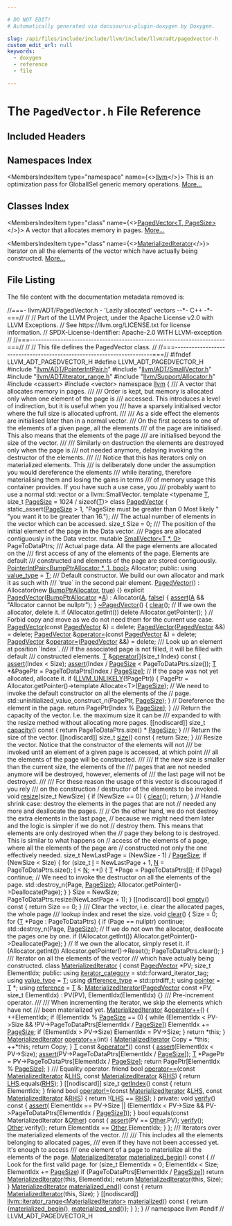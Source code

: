 ```yaml
---

# DO NOT EDIT!
# Automatically generated via docusaurus-plugin-doxygen by Doxygen.

slug: /api/files/include/include/llvm/include/llvm/adt/pagedvector-h
custom_edit_url: null
keywords:
  - doxygen
  - reference
  - file

---
```





# The `PagedVector.h` File Reference

<DoxygenPage pluginConfig={pluginConfig}>



## Included Headers

<IncludesList>
<IncludesListItem
  filePath="llvm/ADT/PointerIntPair.h"
  permalink="/docs/api/files/include/include/llvm/include/llvm/adt/pointerintpair-h"
  isLocal="true" />
<IncludesListItem
  filePath="llvm/ADT/SmallVector.h"
  permalink="/docs/api/files/include/include/llvm/include/llvm/adt/smallvector-h"
  isLocal="true" />
<IncludesListItem
  filePath="llvm/ADT/iterator_range.h"
  permalink="/docs/api/files/include/include/llvm/include/llvm/adt/iterator-range-h"
  isLocal="true" />
<IncludesListItem
  filePath="llvm/Support/Allocator.h"
  permalink="/docs/api/files/include/include/llvm/include/llvm/support/allocator-h"
  isLocal="true" />
<IncludesListItem
  filePath="cassert"
  permalink=""
  isLocal="false" />
<IncludesListItem
  filePath="vector"
  permalink=""
  isLocal="false" />
</IncludesList>

## Namespaces Index

<MembersIndex>

<MembersIndexItem
  type="namespace"
  name={<><a href="/docs/api/namespaces/llvm">llvm</a></>}>
This is an optimization pass for GlobalISel generic memory operations. <a href="/docs/api/namespaces/llvm/#details">More...</a>
</MembersIndexItem>

</MembersIndex>

## Classes Index

<MembersIndex>

<MembersIndexItem
  type="class"
  name={<><a href="/docs/api/classes/llvm/pagedvector">PagedVector&lt;T, PageSize&gt;</a></>}>
A vector that allocates memory in pages. <a href="/docs/api/classes/llvm/pagedvector/#details">More...</a>
</MembersIndexItem>

<MembersIndexItem
  type="class"
  name={<><a href="/docs/api/classes/llvm/pagedvector/materializediterator">MaterializedIterator</a></>}>
Iterator on all the elements of the vector which have actually being constructed. <a href="/docs/api/classes/llvm/pagedvector/materializediterator/#details">More...</a>
</MembersIndexItem>

</MembersIndex>


## File Listing

The file content with the documentation metadata removed is:

<ProgramListing>

<Link id="l00001" /><CodeLine lineNumber="1"><Highlight kind="comment">//===- llvm/ADT/PagedVector.h - &#39;Lazily allocated&#39; vectors --&#42;- C++ -&#42;-===//</Highlight><Highlight kind="normal"></Highlight></CodeLine>
<Link id="l00002" /><CodeLine lineNumber="2"><Highlight kind="normal"></Highlight><Highlight kind="comment">//</Highlight><Highlight kind="normal"></Highlight></CodeLine>
<Link id="l00003" /><CodeLine lineNumber="3"><Highlight kind="normal"></Highlight><Highlight kind="comment">// Part of the LLVM Project, under the Apache License v2.0 with LLVM Exceptions.</Highlight><Highlight kind="normal"></Highlight></CodeLine>
<Link id="l00004" /><CodeLine lineNumber="4"><Highlight kind="normal"></Highlight><Highlight kind="comment">// See https://llvm.org/LICENSE.txt for license information.</Highlight><Highlight kind="normal"></Highlight></CodeLine>
<Link id="l00005" /><CodeLine lineNumber="5"><Highlight kind="normal"></Highlight><Highlight kind="comment">// SPDX-License-Identifier: Apache-2.0 WITH LLVM-exception</Highlight><Highlight kind="normal"></Highlight></CodeLine>
<Link id="l00006" /><CodeLine lineNumber="6"><Highlight kind="normal"></Highlight><Highlight kind="comment">//</Highlight><Highlight kind="normal"></Highlight></CodeLine>
<Link id="l00007" /><CodeLine lineNumber="7"><Highlight kind="normal"></Highlight><Highlight kind="comment">//===----------------------------------------------------------------------===//</Highlight><Highlight kind="normal"></Highlight></CodeLine>
<Link id="l00008" /><CodeLine lineNumber="8"><Highlight kind="normal"></Highlight><Highlight kind="comment">//</Highlight><Highlight kind="normal"></Highlight></CodeLine>
<Link id="l00009" /><CodeLine lineNumber="9"><Highlight kind="normal"></Highlight><Highlight kind="comment">// This file defines the PagedVector class.</Highlight><Highlight kind="normal"></Highlight></CodeLine>
<Link id="l00010" /><CodeLine lineNumber="10"><Highlight kind="normal"></Highlight><Highlight kind="comment">//</Highlight><Highlight kind="normal"></Highlight></CodeLine>
<Link id="l00011" /><CodeLine lineNumber="11"><Highlight kind="normal"></Highlight><Highlight kind="comment">//===----------------------------------------------------------------------===//</Highlight><Highlight kind="normal"></Highlight></CodeLine>
<Link id="l00012" /><CodeLine lineNumber="12"><Highlight kind="normal"></Highlight><Highlight kind="preprocessor">#ifndef LLVM&#95;ADT&#95;PAGEDVECTOR&#95;H</Highlight><Highlight kind="normal"></Highlight></CodeLine>
<Link id="l00013" /><CodeLine lineNumber="13"><Highlight kind="normal"></Highlight><Highlight kind="preprocessor">#define LLVM&#95;ADT&#95;PAGEDVECTOR&#95;H</Highlight><Highlight kind="normal"></Highlight></CodeLine>
<Link id="l00014" /><CodeLine lineNumber="14"><Highlight kind="normal"></Highlight></CodeLine>
<Link id="l00015" /><CodeLine lineNumber="15"><Highlight kind="normal"></Highlight><Highlight kind="preprocessor">#include &quot;<a href="/docs/api/files/include/include/llvm/include/llvm/adt/pointerintpair-h">llvm/ADT/PointerIntPair.h</a>&quot;</Highlight><Highlight kind="normal"></Highlight></CodeLine>
<Link id="l00016" /><CodeLine lineNumber="16"><Highlight kind="normal"></Highlight><Highlight kind="preprocessor">#include &quot;<a href="/docs/api/files/include/include/llvm/include/llvm/adt/smallvector-h">llvm/ADT/SmallVector.h</a>&quot;</Highlight><Highlight kind="normal"></Highlight></CodeLine>
<Link id="l00017" /><CodeLine lineNumber="17"><Highlight kind="normal"></Highlight><Highlight kind="preprocessor">#include &quot;<a href="/docs/api/files/include/include/llvm/include/llvm/adt/iterator-range-h">llvm/ADT/iterator&#95;range.h</a>&quot;</Highlight><Highlight kind="normal"></Highlight></CodeLine>
<Link id="l00018" /><CodeLine lineNumber="18"><Highlight kind="normal"></Highlight><Highlight kind="preprocessor">#include &quot;<a href="/docs/api/files/include/include/llvm/include/llvm/support/allocator-h">llvm/Support/Allocator.h</a>&quot;</Highlight><Highlight kind="normal"></Highlight></CodeLine>
<Link id="l00019" /><CodeLine lineNumber="19"><Highlight kind="normal"></Highlight><Highlight kind="preprocessor">#include &lt;cassert&gt;</Highlight><Highlight kind="normal"></Highlight></CodeLine>
<Link id="l00020" /><CodeLine lineNumber="20"><Highlight kind="normal"></Highlight><Highlight kind="preprocessor">#include &lt;vector&gt;</Highlight><Highlight kind="normal"></Highlight></CodeLine>
<Link id="l00021" /><CodeLine lineNumber="21"><Highlight kind="normal"></Highlight></CodeLine>
<Link id="l00022" /><CodeLine lineNumber="22"><Highlight kind="normal"></Highlight><Highlight kind="keyword">namespace </Highlight><Highlight kind="normal"><a href="/docs/api/namespaces/llvm">llvm</a> &#123;</Highlight><Highlight kind="comment"></Highlight></CodeLine>
<Link id="l00023" /><CodeLine lineNumber="23"><Highlight kind="comment">/// A vector that allocates memory in pages.</Highlight></CodeLine>
<Link id="l00024" /><CodeLine lineNumber="24"><Highlight kind="comment">///</Highlight></CodeLine>
<Link id="l00025" /><CodeLine lineNumber="25"><Highlight kind="comment">/// Order is kept, but memory is allocated only when one element of the page is</Highlight></CodeLine>
<Link id="l00026" /><CodeLine lineNumber="26"><Highlight kind="comment">/// accessed. This introduces a level of indirection, but it is useful when you</Highlight></CodeLine>
<Link id="l00027" /><CodeLine lineNumber="27"><Highlight kind="comment">/// have a sparsely initialised vector where the full size is allocated upfront.</Highlight></CodeLine>
<Link id="l00028" /><CodeLine lineNumber="28"><Highlight kind="comment">///</Highlight></CodeLine>
<Link id="l00029" /><CodeLine lineNumber="29"><Highlight kind="comment">/// As a side effect the elements are initialised later than in a normal vector.</Highlight></CodeLine>
<Link id="l00030" /><CodeLine lineNumber="30"><Highlight kind="comment">/// On the first access to one of the elements of a given page, all the elements</Highlight></CodeLine>
<Link id="l00031" /><CodeLine lineNumber="31"><Highlight kind="comment">/// of the page are initialised. This also means that the elements of the page</Highlight></CodeLine>
<Link id="l00032" /><CodeLine lineNumber="32"><Highlight kind="comment">/// are initialised beyond the size of the vector.</Highlight></CodeLine>
<Link id="l00033" /><CodeLine lineNumber="33"><Highlight kind="comment">///</Highlight></CodeLine>
<Link id="l00034" /><CodeLine lineNumber="34"><Highlight kind="comment">/// Similarly on destruction the elements are destroyed only when the page is</Highlight></CodeLine>
<Link id="l00035" /><CodeLine lineNumber="35"><Highlight kind="comment">/// not needed anymore, delaying invoking the destructor of the elements.</Highlight></CodeLine>
<Link id="l00036" /><CodeLine lineNumber="36"><Highlight kind="comment">///</Highlight></CodeLine>
<Link id="l00037" /><CodeLine lineNumber="37"><Highlight kind="comment">/// Notice that this has iterators only on materialized elements. This</Highlight></CodeLine>
<Link id="l00038" /><CodeLine lineNumber="38"><Highlight kind="comment">/// is deliberately done under the assumption you would dereference the elements</Highlight></CodeLine>
<Link id="l00039" /><CodeLine lineNumber="39"><Highlight kind="comment">/// while iterating, therefore materialising them and losing the gains in terms</Highlight></CodeLine>
<Link id="l00040" /><CodeLine lineNumber="40"><Highlight kind="comment">/// of memory usage this container provides. If you have such a use case, you</Highlight></CodeLine>
<Link id="l00041" /><CodeLine lineNumber="41"><Highlight kind="comment">/// probably want to use a normal std::vector or a llvm::SmallVector.</Highlight><Highlight kind="normal"></Highlight></CodeLine>
<Link id="l00042" /><CodeLine lineNumber="42" lineLink="/docs/api/classes/llvm/pagedvector"><Highlight kind="normal"></Highlight><Highlight kind="keyword">template</Highlight><Highlight kind="normal"> &lt;</Highlight><Highlight kind="keyword">typename</Highlight><Highlight kind="normal"> <a href="/docs/api/files/lib/lib/target/lib/target/mips/mips16isellowering-cpp/#a0acb682b8260ab1c60b918599864e2e5">T</a>, </Highlight><Highlight kind="keywordtype">size&#95;t</Highlight><Highlight kind="normal"> <a href="/docs/api/files/lib/lib/codegen/implicitnullchecks-cpp/#a90146d35673da9e3e4a7f41f3b8c9b7e">PageSize</a> = 1024 / </Highlight><Highlight kind="keyword">sizeof</Highlight><Highlight kind="normal">(<a href="/docs/api/files/lib/lib/target/lib/target/mips/mips16isellowering-cpp/#a0acb682b8260ab1c60b918599864e2e5">T</a>)&gt; </Highlight><Highlight kind="keyword">class</Highlight><Highlight kind="normal"> <a href="/docs/api/classes/llvm/pagedvector/#a8d0d4219201ac3a28aa03fde24f19651">PagedVector</a> &#123;</Highlight></CodeLine>
<Link id="l00043" /><CodeLine lineNumber="43"><Highlight kind="normal">  </Highlight><Highlight kind="keyword">static&#95;assert</Highlight><Highlight kind="normal">(<a href="/docs/api/files/lib/lib/codegen/implicitnullchecks-cpp/#a90146d35673da9e3e4a7f41f3b8c9b7e">PageSize</a> &gt; 1, </Highlight><Highlight kind="stringliteral">&quot;PageSize must be greater than 0 Most likely &quot;</Highlight><Highlight kind="normal"></Highlight></CodeLine>
<Link id="l00044" /><CodeLine lineNumber="44"><Highlight kind="normal">                              </Highlight><Highlight kind="stringliteral">&quot;you want it to be greater than 16.&quot;</Highlight><Highlight kind="normal">);</Highlight><Highlight kind="comment"></Highlight></CodeLine>
<Link id="l00045" /><CodeLine lineNumber="45"><Highlight kind="comment">  /// The actual number of elements in the vector which can be accessed.</Highlight><Highlight kind="normal"></Highlight></CodeLine>
<Link id="l00046" /><CodeLine lineNumber="46"><Highlight kind="normal">  </Highlight><Highlight kind="keywordtype">size&#95;t</Highlight><Highlight kind="normal"> Size = 0;</Highlight></CodeLine>
<Link id="l00047" /><CodeLine lineNumber="47"><Highlight kind="normal"></Highlight><Highlight kind="comment"></Highlight></CodeLine>
<Link id="l00048" /><CodeLine lineNumber="48"><Highlight kind="comment">  /// The position of the initial element of the page in the Data vector.</Highlight></CodeLine>
<Link id="l00049" /><CodeLine lineNumber="49"><Highlight kind="comment">  /// Pages are allocated contiguously in the Data vector.</Highlight><Highlight kind="normal"></Highlight></CodeLine>
<Link id="l00050" /><CodeLine lineNumber="50"><Highlight kind="normal">  </Highlight><Highlight kind="keyword">mutable</Highlight><Highlight kind="normal"> <a href="/docs/api/classes/llvm/smallvector">SmallVector&lt;T &#42;, 0&gt;</a> PageToDataPtrs;</Highlight><Highlight kind="comment"></Highlight></CodeLine>
<Link id="l00051" /><CodeLine lineNumber="51"><Highlight kind="comment">  /// Actual page data. All the page elements are allocated on the</Highlight></CodeLine>
<Link id="l00052" /><CodeLine lineNumber="52"><Highlight kind="comment">  /// first access of any of the elements of the page. Elements are default</Highlight></CodeLine>
<Link id="l00053" /><CodeLine lineNumber="53"><Highlight kind="comment">  /// constructed and elements of the page are stored contiguously.</Highlight><Highlight kind="normal"></Highlight></CodeLine>
<Link id="l00054" /><CodeLine lineNumber="54"><Highlight kind="normal">  <a href="/docs/api/classes/llvm/pointerintpair">PointerIntPair&lt;BumpPtrAllocator &#42;, 1, bool&gt;</a> Allocator;</Highlight></CodeLine>
<Link id="l00055" /><CodeLine lineNumber="55"><Highlight kind="normal"></Highlight></CodeLine>
<Link id="l00056" /><CodeLine lineNumber="56"><Highlight kind="normal"></Highlight><Highlight kind="keyword">public</Highlight><Highlight kind="normal">:</Highlight></CodeLine>
<Link id="l00057" /><CodeLine lineNumber="57" lineLink="/docs/api/classes/llvm/pagedvector/#aaf970444c92dc8b818d421f62a175ce8"><Highlight kind="normal">  </Highlight><Highlight kind="keyword">using </Highlight><Highlight kind="normal"><a href="/docs/api/classes/llvm/pagedvector/#aaf970444c92dc8b818d421f62a175ce8">value&#95;type</a> = <a href="/docs/api/files/lib/lib/target/lib/target/mips/mips16isellowering-cpp/#a0acb682b8260ab1c60b918599864e2e5">T</a>;</Highlight></CodeLine>
<Link id="l00058" /><CodeLine lineNumber="58"><Highlight kind="normal"></Highlight><Highlight kind="comment"></Highlight></CodeLine>
<Link id="l00059" /><CodeLine lineNumber="59"><Highlight kind="comment">  /// Default constructor. We build our own allocator and mark it as such with</Highlight></CodeLine>
<Link id="l00060" /><CodeLine lineNumber="60"><Highlight kind="comment">  /// &#96;true&#96; in the second pair element.</Highlight><Highlight kind="normal"></Highlight></CodeLine>
<Link id="l00061" /><CodeLine lineNumber="61" lineLink="/docs/api/classes/llvm/pagedvector/#a8d0d4219201ac3a28aa03fde24f19651"><Highlight kind="normal">  <a href="/docs/api/classes/llvm/pagedvector/#a8d0d4219201ac3a28aa03fde24f19651">PagedVector</a>() : Allocator(new <a href="/docs/api/namespaces/llvm/#a8e612822d4ba7bb36c9c79582a567108">BumpPtrAllocator</a>, <a href="/docs/api/files/lib/lib/analysis/basicaliasanalysis-cpp/#af6d5cafbdfc5313e65d990120021a3ec">true</a>) &#123;&#125;</Highlight></CodeLine>
<Link id="l00062" /><CodeLine lineNumber="62" lineLink="/docs/api/classes/llvm/pagedvector/#a109b0b303de1667f3caebc8e2452b192"><Highlight kind="normal">  </Highlight><Highlight kind="keyword">explicit</Highlight><Highlight kind="normal"> <a href="/docs/api/classes/llvm/pagedvector/#a109b0b303de1667f3caebc8e2452b192">PagedVector</a>(<a href="/docs/api/namespaces/llvm/#a8e612822d4ba7bb36c9c79582a567108">BumpPtrAllocator</a> &#42;<a href="/docs/api/files/lib/lib/ir/builtingcs-cpp/#a2e38c85003a042421cde1647632d0b72">A</a>) : Allocator(<a href="/docs/api/files/lib/lib/ir/builtingcs-cpp/#a2e38c85003a042421cde1647632d0b72">A</a>, <a href="/docs/api/namespaces/false">false</a>) &#123;</Highlight></CodeLine>
<Link id="l00063" /><CodeLine lineNumber="63"><Highlight kind="normal">    <a href="/docs/api/files/lib/lib/target/lib/target/amdgpu/silowercontrolflow-cpp/#a4868c5d81c5ccc98c47aeab6244346a0">assert</a>(<a href="/docs/api/files/lib/lib/ir/builtingcs-cpp/#a2e38c85003a042421cde1647632d0b72">A</a> &amp;&amp; </Highlight><Highlight kind="stringliteral">&quot;Allocator cannot be nullptr&quot;</Highlight><Highlight kind="normal">);</Highlight></CodeLine>
<Link id="l00064" /><CodeLine lineNumber="64"><Highlight kind="normal">  &#125;</Highlight></CodeLine>
<Link id="l00065" /><CodeLine lineNumber="65"><Highlight kind="normal"></Highlight></CodeLine>
<Link id="l00066" /><CodeLine lineNumber="66" lineLink="/docs/api/classes/llvm/pagedvector/#a5a3013afefe003311f35dc59ba71eef6"><Highlight kind="normal">  <a href="/docs/api/classes/llvm/pagedvector/#a5a3013afefe003311f35dc59ba71eef6">~PagedVector</a>() &#123;</Highlight></CodeLine>
<Link id="l00067" /><CodeLine lineNumber="67"><Highlight kind="normal">    <a href="/docs/api/classes/llvm/pagedvector/#af58646d64130955cca8107daeebdb8d8">clear</a>();</Highlight></CodeLine>
<Link id="l00068" /><CodeLine lineNumber="68"><Highlight kind="normal">    </Highlight><Highlight kind="comment">// If we own the allocator, delete it.</Highlight><Highlight kind="normal"></Highlight></CodeLine>
<Link id="l00069" /><CodeLine lineNumber="69"><Highlight kind="normal">    </Highlight><Highlight kind="keywordflow">if</Highlight><Highlight kind="normal"> (Allocator.getInt())</Highlight></CodeLine>
<Link id="l00070" /><CodeLine lineNumber="70"><Highlight kind="normal">      </Highlight><Highlight kind="keyword">delete</Highlight><Highlight kind="normal"> Allocator.getPointer();</Highlight></CodeLine>
<Link id="l00071" /><CodeLine lineNumber="71"><Highlight kind="normal">  &#125;</Highlight></CodeLine>
<Link id="l00072" /><CodeLine lineNumber="72"><Highlight kind="normal"></Highlight></CodeLine>
<Link id="l00073" /><CodeLine lineNumber="73"><Highlight kind="normal">  </Highlight><Highlight kind="comment">// Forbid copy and move as we do not need them for the current use case.</Highlight><Highlight kind="normal"></Highlight></CodeLine>
<Link id="l00074" /><CodeLine lineNumber="74" lineLink="/docs/api/classes/llvm/pagedvector/#a88305bcd1ac1e94ddc8b9a1378e5296b"><Highlight kind="normal">  <a href="/docs/api/classes/llvm/pagedvector/#a88305bcd1ac1e94ddc8b9a1378e5296b">PagedVector</a>(</Highlight><Highlight kind="keyword">const</Highlight><Highlight kind="normal"> <a href="/docs/api/classes/llvm/pagedvector/#a8d0d4219201ac3a28aa03fde24f19651">PagedVector</a> &amp;) = </Highlight><Highlight kind="keyword">delete</Highlight><Highlight kind="normal">;</Highlight></CodeLine>
<Link id="l00075" /><CodeLine lineNumber="75" lineLink="/docs/api/classes/llvm/pagedvector/#ace137743164c650abe6140575d21f4c0"><Highlight kind="normal">  <a href="/docs/api/classes/llvm/pagedvector/#ace137743164c650abe6140575d21f4c0">PagedVector</a>(<a href="/docs/api/classes/llvm/pagedvector/#a8d0d4219201ac3a28aa03fde24f19651">PagedVector</a> &amp;&amp;) = </Highlight><Highlight kind="keyword">delete</Highlight><Highlight kind="normal">;</Highlight></CodeLine>
<Link id="l00076" /><CodeLine lineNumber="76" lineLink="/docs/api/classes/llvm/pagedvector/#a179fd4f598894d58ef90b5ce535c35d4"><Highlight kind="normal">  <a href="/docs/api/classes/llvm/pagedvector/#a8d0d4219201ac3a28aa03fde24f19651">PagedVector</a> &amp;<a href="/docs/api/classes/llvm/pagedvector/#a179fd4f598894d58ef90b5ce535c35d4">operator=</a>(</Highlight><Highlight kind="keyword">const</Highlight><Highlight kind="normal"> <a href="/docs/api/classes/llvm/pagedvector/#a8d0d4219201ac3a28aa03fde24f19651">PagedVector</a> &amp;) = </Highlight><Highlight kind="keyword">delete</Highlight><Highlight kind="normal">;</Highlight></CodeLine>
<Link id="l00077" /><CodeLine lineNumber="77" lineLink="/docs/api/classes/llvm/pagedvector/#a3f857b4da79647992f8332c17853eb19"><Highlight kind="normal">  <a href="/docs/api/classes/llvm/pagedvector/#a8d0d4219201ac3a28aa03fde24f19651">PagedVector</a> &amp;<a href="/docs/api/classes/llvm/pagedvector/#a3f857b4da79647992f8332c17853eb19">operator=</a>(<a href="/docs/api/classes/llvm/pagedvector/#a8d0d4219201ac3a28aa03fde24f19651">PagedVector</a> &amp;&amp;) = </Highlight><Highlight kind="keyword">delete</Highlight><Highlight kind="normal">;</Highlight></CodeLine>
<Link id="l00078" /><CodeLine lineNumber="78"><Highlight kind="normal"></Highlight><Highlight kind="comment"></Highlight></CodeLine>
<Link id="l00079" /><CodeLine lineNumber="79"><Highlight kind="comment">  /// Look up an element at position &#96;Index&#96;.</Highlight></CodeLine>
<Link id="l00080" /><CodeLine lineNumber="80"><Highlight kind="comment">  /// If the associated page is not filled, it will be filled with default</Highlight></CodeLine>
<Link id="l00081" /><CodeLine lineNumber="81"><Highlight kind="comment">  /// constructed elements.</Highlight><Highlight kind="normal"></Highlight></CodeLine>
<Link id="l00082" /><CodeLine lineNumber="82" lineLink="/docs/api/classes/llvm/pagedvector/#a63e3ad7aaf150227878cef2db7eb45df"><Highlight kind="normal">  <a href="/docs/api/files/lib/lib/target/lib/target/mips/mips16isellowering-cpp/#a0acb682b8260ab1c60b918599864e2e5">T</a> &amp;<a href="/docs/api/classes/llvm/pagedvector/#a63e3ad7aaf150227878cef2db7eb45df">operator&#91;&#93;</a>(</Highlight><Highlight kind="keywordtype">size&#95;t</Highlight><Highlight kind="normal"> Index)</Highlight><Highlight kind="keyword"> const </Highlight><Highlight kind="normal">&#123;</Highlight></CodeLine>
<Link id="l00083" /><CodeLine lineNumber="83"><Highlight kind="normal">    <a href="/docs/api/files/lib/lib/target/lib/target/amdgpu/silowercontrolflow-cpp/#a4868c5d81c5ccc98c47aeab6244346a0">assert</a>(Index &lt; Size);</Highlight></CodeLine>
<Link id="l00084" /><CodeLine lineNumber="84"><Highlight kind="normal">    <a href="/docs/api/files/lib/lib/target/lib/target/amdgpu/silowercontrolflow-cpp/#a4868c5d81c5ccc98c47aeab6244346a0">assert</a>(Index / <a href="/docs/api/files/lib/lib/codegen/implicitnullchecks-cpp/#a90146d35673da9e3e4a7f41f3b8c9b7e">PageSize</a> &lt; PageToDataPtrs.size());</Highlight></CodeLine>
<Link id="l00085" /><CodeLine lineNumber="85"><Highlight kind="normal">    <a href="/docs/api/files/lib/lib/target/lib/target/mips/mips16isellowering-cpp/#a0acb682b8260ab1c60b918599864e2e5">T</a> &#42;&amp;PagePtr = PageToDataPtrs&#91;Index / <a href="/docs/api/files/lib/lib/codegen/implicitnullchecks-cpp/#a90146d35673da9e3e4a7f41f3b8c9b7e">PageSize</a>&#93;;</Highlight></CodeLine>
<Link id="l00086" /><CodeLine lineNumber="86"><Highlight kind="normal">    </Highlight><Highlight kind="comment">// If the page was not yet allocated, allocate it.</Highlight><Highlight kind="normal"></Highlight></CodeLine>
<Link id="l00087" /><CodeLine lineNumber="87"><Highlight kind="normal">    </Highlight><Highlight kind="keywordflow">if</Highlight><Highlight kind="normal"> (<a href="/docs/api/files/include/include/llvm/include/llvm/support/compiler-h/#a104cae72182bec0ab951e3faea6ce509">LLVM&#95;UNLIKELY</a>(!PagePtr)) &#123;</Highlight></CodeLine>
<Link id="l00088" /><CodeLine lineNumber="88"><Highlight kind="normal">      PagePtr = Allocator.getPointer()-&gt;template Allocate&lt;T&gt;(<a href="/docs/api/files/lib/lib/codegen/implicitnullchecks-cpp/#a90146d35673da9e3e4a7f41f3b8c9b7e">PageSize</a>);</Highlight></CodeLine>
<Link id="l00089" /><CodeLine lineNumber="89"><Highlight kind="normal">      </Highlight><Highlight kind="comment">// We need to invoke the default constructor on all the elements of the</Highlight><Highlight kind="normal"></Highlight></CodeLine>
<Link id="l00090" /><CodeLine lineNumber="90"><Highlight kind="normal">      </Highlight><Highlight kind="comment">// page.</Highlight><Highlight kind="normal"></Highlight></CodeLine>
<Link id="l00091" /><CodeLine lineNumber="91"><Highlight kind="normal">      std::uninitialized&#95;value&#95;construct&#95;n(PagePtr, <a href="/docs/api/files/lib/lib/codegen/implicitnullchecks-cpp/#a90146d35673da9e3e4a7f41f3b8c9b7e">PageSize</a>);</Highlight></CodeLine>
<Link id="l00092" /><CodeLine lineNumber="92"><Highlight kind="normal">    &#125;</Highlight></CodeLine>
<Link id="l00093" /><CodeLine lineNumber="93"><Highlight kind="normal">    </Highlight><Highlight kind="comment">// Dereference the element in the page.</Highlight><Highlight kind="normal"></Highlight></CodeLine>
<Link id="l00094" /><CodeLine lineNumber="94"><Highlight kind="normal">    </Highlight><Highlight kind="keywordflow">return</Highlight><Highlight kind="normal"> PagePtr&#91;Index % <a href="/docs/api/files/lib/lib/codegen/implicitnullchecks-cpp/#a90146d35673da9e3e4a7f41f3b8c9b7e">PageSize</a>&#93;;</Highlight></CodeLine>
<Link id="l00095" /><CodeLine lineNumber="95"><Highlight kind="normal">  &#125;</Highlight></CodeLine>
<Link id="l00096" /><CodeLine lineNumber="96"><Highlight kind="normal"></Highlight><Highlight kind="comment"></Highlight></CodeLine>
<Link id="l00097" /><CodeLine lineNumber="97"><Highlight kind="comment">  /// Return the capacity of the vector. I.e. the maximum size it can be</Highlight></CodeLine>
<Link id="l00098" /><CodeLine lineNumber="98"><Highlight kind="comment">  /// expanded to with the resize method without allocating more pages.</Highlight><Highlight kind="normal"></Highlight></CodeLine>
<Link id="l00099" /><CodeLine lineNumber="99" lineLink="/docs/api/classes/llvm/pagedvector/#ae352f14abff61be868ca4a4f2246dcd4"><Highlight kind="normal">  &#91;&#91;nodiscard&#93;&#93; </Highlight><Highlight kind="keywordtype">size&#95;t</Highlight><Highlight kind="normal"> <a href="/docs/api/classes/llvm/pagedvector/#ae352f14abff61be868ca4a4f2246dcd4">capacity</a>()</Highlight><Highlight kind="keyword"> const </Highlight><Highlight kind="normal">&#123;</Highlight></CodeLine>
<Link id="l00100" /><CodeLine lineNumber="100"><Highlight kind="normal">    </Highlight><Highlight kind="keywordflow">return</Highlight><Highlight kind="normal"> PageToDataPtrs.size() &#42; <a href="/docs/api/files/lib/lib/codegen/implicitnullchecks-cpp/#a90146d35673da9e3e4a7f41f3b8c9b7e">PageSize</a>;</Highlight></CodeLine>
<Link id="l00101" /><CodeLine lineNumber="101"><Highlight kind="normal">  &#125;</Highlight></CodeLine>
<Link id="l00102" /><CodeLine lineNumber="102"><Highlight kind="normal"></Highlight><Highlight kind="comment"></Highlight></CodeLine>
<Link id="l00103" /><CodeLine lineNumber="103"><Highlight kind="comment">  /// Return the size of the vector.</Highlight><Highlight kind="normal"></Highlight></CodeLine>
<Link id="l00104" /><CodeLine lineNumber="104" lineLink="/docs/api/classes/llvm/pagedvector/#a2184ad1cb218226d0837ffa1c1abf4a3"><Highlight kind="normal">  &#91;&#91;nodiscard&#93;&#93; </Highlight><Highlight kind="keywordtype">size&#95;t</Highlight><Highlight kind="normal"> <a href="/docs/api/classes/llvm/pagedvector/#a2184ad1cb218226d0837ffa1c1abf4a3">size</a>()</Highlight><Highlight kind="keyword"> const </Highlight><Highlight kind="normal">&#123; </Highlight><Highlight kind="keywordflow">return</Highlight><Highlight kind="normal"> Size; &#125;</Highlight></CodeLine>
<Link id="l00105" /><CodeLine lineNumber="105"><Highlight kind="normal"></Highlight><Highlight kind="comment"></Highlight></CodeLine>
<Link id="l00106" /><CodeLine lineNumber="106"><Highlight kind="comment">  /// Resize the vector. Notice that the constructor of the elements will not</Highlight></CodeLine>
<Link id="l00107" /><CodeLine lineNumber="107"><Highlight kind="comment">  /// be invoked until an element of a given page is accessed, at which point</Highlight></CodeLine>
<Link id="l00108" /><CodeLine lineNumber="108"><Highlight kind="comment">  /// all the elements of the page will be constructed.</Highlight></CodeLine>
<Link id="l00109" /><CodeLine lineNumber="109"><Highlight kind="comment">  ///</Highlight></CodeLine>
<Link id="l00110" /><CodeLine lineNumber="110"><Highlight kind="comment">  /// If the new size is smaller than the current size, the elements of the</Highlight></CodeLine>
<Link id="l00111" /><CodeLine lineNumber="111"><Highlight kind="comment">  /// pages that are not needed anymore will be destroyed, however, elements of</Highlight></CodeLine>
<Link id="l00112" /><CodeLine lineNumber="112"><Highlight kind="comment">  /// the last page will not be destroyed.</Highlight></CodeLine>
<Link id="l00113" /><CodeLine lineNumber="113"><Highlight kind="comment">  ///</Highlight></CodeLine>
<Link id="l00114" /><CodeLine lineNumber="114"><Highlight kind="comment">  /// For these reason the usage of this vector is discouraged if you rely</Highlight></CodeLine>
<Link id="l00115" /><CodeLine lineNumber="115"><Highlight kind="comment">  /// on the construction / destructor of the elements to be invoked.</Highlight><Highlight kind="normal"></Highlight></CodeLine>
<Link id="l00116" /><CodeLine lineNumber="116" lineLink="/docs/api/classes/llvm/pagedvector/#a84c9c19fca5d62dc0c891cdc7153ae15"><Highlight kind="normal">  </Highlight><Highlight kind="keywordtype">void</Highlight><Highlight kind="normal"> <a href="/docs/api/classes/llvm/pagedvector/#a84c9c19fca5d62dc0c891cdc7153ae15">resize</a>(</Highlight><Highlight kind="keywordtype">size&#95;t</Highlight><Highlight kind="normal"> NewSize) &#123;</Highlight></CodeLine>
<Link id="l00117" /><CodeLine lineNumber="117"><Highlight kind="normal">    </Highlight><Highlight kind="keywordflow">if</Highlight><Highlight kind="normal"> (NewSize == 0) &#123;</Highlight></CodeLine>
<Link id="l00118" /><CodeLine lineNumber="118"><Highlight kind="normal">      <a href="/docs/api/classes/llvm/pagedvector/#af58646d64130955cca8107daeebdb8d8">clear</a>();</Highlight></CodeLine>
<Link id="l00119" /><CodeLine lineNumber="119"><Highlight kind="normal">      </Highlight><Highlight kind="keywordflow">return</Highlight><Highlight kind="normal">;</Highlight></CodeLine>
<Link id="l00120" /><CodeLine lineNumber="120"><Highlight kind="normal">    &#125;</Highlight></CodeLine>
<Link id="l00121" /><CodeLine lineNumber="121"><Highlight kind="normal">    </Highlight><Highlight kind="comment">// Handle shrink case: destroy the elements in the pages that are not</Highlight><Highlight kind="normal"></Highlight></CodeLine>
<Link id="l00122" /><CodeLine lineNumber="122"><Highlight kind="normal">    </Highlight><Highlight kind="comment">// needed any more and deallocate the pages.</Highlight><Highlight kind="normal"></Highlight></CodeLine>
<Link id="l00123" /><CodeLine lineNumber="123"><Highlight kind="normal">    </Highlight><Highlight kind="comment">//</Highlight><Highlight kind="normal"></Highlight></CodeLine>
<Link id="l00124" /><CodeLine lineNumber="124"><Highlight kind="normal">    </Highlight><Highlight kind="comment">// On the other hand, we do not destroy the extra elements in the last page,</Highlight><Highlight kind="normal"></Highlight></CodeLine>
<Link id="l00125" /><CodeLine lineNumber="125"><Highlight kind="normal">    </Highlight><Highlight kind="comment">// because we might need them later and the logic is simpler if we do not</Highlight><Highlight kind="normal"></Highlight></CodeLine>
<Link id="l00126" /><CodeLine lineNumber="126"><Highlight kind="normal">    </Highlight><Highlight kind="comment">// destroy them. This means that elements are only destroyed when the</Highlight><Highlight kind="normal"></Highlight></CodeLine>
<Link id="l00127" /><CodeLine lineNumber="127"><Highlight kind="normal">    </Highlight><Highlight kind="comment">// page they belong to is destroyed. This is similar to what happens on</Highlight><Highlight kind="normal"></Highlight></CodeLine>
<Link id="l00128" /><CodeLine lineNumber="128"><Highlight kind="normal">    </Highlight><Highlight kind="comment">// access of the elements of a page, where all the elements of the page are</Highlight><Highlight kind="normal"></Highlight></CodeLine>
<Link id="l00129" /><CodeLine lineNumber="129"><Highlight kind="normal">    </Highlight><Highlight kind="comment">// constructed not only the one effectively needed.</Highlight><Highlight kind="normal"></Highlight></CodeLine>
<Link id="l00130" /><CodeLine lineNumber="130"><Highlight kind="normal">    </Highlight><Highlight kind="keywordtype">size&#95;t</Highlight><Highlight kind="normal"> NewLastPage = (NewSize - 1) / <a href="/docs/api/files/lib/lib/codegen/implicitnullchecks-cpp/#a90146d35673da9e3e4a7f41f3b8c9b7e">PageSize</a>;</Highlight></CodeLine>
<Link id="l00131" /><CodeLine lineNumber="131"><Highlight kind="normal">    </Highlight><Highlight kind="keywordflow">if</Highlight><Highlight kind="normal"> (NewSize &lt; Size) &#123;</Highlight></CodeLine>
<Link id="l00132" /><CodeLine lineNumber="132"><Highlight kind="normal">      </Highlight><Highlight kind="keywordflow">for</Highlight><Highlight kind="normal"> (</Highlight><Highlight kind="keywordtype">size&#95;t</Highlight><Highlight kind="normal"> <a href="/docs/api/files/lib/lib/support/md5-cpp/#ac0eafdc9ee161b71e7af98af736952fd">I</a> = NewLastPage + 1, <a href="/docs/api/files/lib/lib/support/regcomp-c/#a0240ac851181b84ac374872dc5434ee4">N</a> = PageToDataPtrs.size(); <a href="/docs/api/files/lib/lib/support/md5-cpp/#ac0eafdc9ee161b71e7af98af736952fd">I</a> &lt; <a href="/docs/api/files/lib/lib/support/regcomp-c/#a0240ac851181b84ac374872dc5434ee4">N</a>; ++<a href="/docs/api/files/lib/lib/support/md5-cpp/#ac0eafdc9ee161b71e7af98af736952fd">I</a>) &#123;</Highlight></CodeLine>
<Link id="l00133" /><CodeLine lineNumber="133"><Highlight kind="normal">        <a href="/docs/api/files/lib/lib/target/lib/target/mips/mips16isellowering-cpp/#a0acb682b8260ab1c60b918599864e2e5">T</a> &#42;Page = PageToDataPtrs&#91;<a href="/docs/api/files/lib/lib/support/md5-cpp/#ac0eafdc9ee161b71e7af98af736952fd">I</a>&#93;;</Highlight></CodeLine>
<Link id="l00134" /><CodeLine lineNumber="134"><Highlight kind="normal">        </Highlight><Highlight kind="keywordflow">if</Highlight><Highlight kind="normal"> (!Page)</Highlight></CodeLine>
<Link id="l00135" /><CodeLine lineNumber="135"><Highlight kind="normal">          </Highlight><Highlight kind="keywordflow">continue</Highlight><Highlight kind="normal">;</Highlight></CodeLine>
<Link id="l00136" /><CodeLine lineNumber="136"><Highlight kind="normal">        </Highlight><Highlight kind="comment">// We need to invoke the destructor on all the elements of the page.</Highlight><Highlight kind="normal"></Highlight></CodeLine>
<Link id="l00137" /><CodeLine lineNumber="137"><Highlight kind="normal">        std::destroy&#95;n(Page, <a href="/docs/api/files/lib/lib/codegen/implicitnullchecks-cpp/#a90146d35673da9e3e4a7f41f3b8c9b7e">PageSize</a>);</Highlight></CodeLine>
<Link id="l00138" /><CodeLine lineNumber="138"><Highlight kind="normal">        Allocator.getPointer()-&gt;Deallocate(Page);</Highlight></CodeLine>
<Link id="l00139" /><CodeLine lineNumber="139"><Highlight kind="normal">      &#125;</Highlight></CodeLine>
<Link id="l00140" /><CodeLine lineNumber="140"><Highlight kind="normal">    &#125;</Highlight></CodeLine>
<Link id="l00141" /><CodeLine lineNumber="141"><Highlight kind="normal"></Highlight></CodeLine>
<Link id="l00142" /><CodeLine lineNumber="142"><Highlight kind="normal">    Size = NewSize;</Highlight></CodeLine>
<Link id="l00143" /><CodeLine lineNumber="143"><Highlight kind="normal">    PageToDataPtrs.resize(NewLastPage + 1);</Highlight></CodeLine>
<Link id="l00144" /><CodeLine lineNumber="144"><Highlight kind="normal">  &#125;</Highlight></CodeLine>
<Link id="l00145" /><CodeLine lineNumber="145"><Highlight kind="normal"></Highlight></CodeLine>
<Link id="l00146" /><CodeLine lineNumber="146" lineLink="/docs/api/classes/llvm/pagedvector/#a15e89fa9933cfb26cb2644112b0f6d7d"><Highlight kind="normal">  &#91;&#91;nodiscard&#93;&#93; </Highlight><Highlight kind="keywordtype">bool</Highlight><Highlight kind="normal"> <a href="/docs/api/classes/llvm/pagedvector/#a15e89fa9933cfb26cb2644112b0f6d7d">empty</a>()</Highlight><Highlight kind="keyword"> const </Highlight><Highlight kind="normal">&#123; </Highlight><Highlight kind="keywordflow">return</Highlight><Highlight kind="normal"> Size == 0; &#125;</Highlight></CodeLine>
<Link id="l00147" /><CodeLine lineNumber="147"><Highlight kind="normal"></Highlight><Highlight kind="comment"></Highlight></CodeLine>
<Link id="l00148" /><CodeLine lineNumber="148"><Highlight kind="comment">  /// Clear the vector, i.e. clear the allocated pages, the whole page</Highlight></CodeLine>
<Link id="l00149" /><CodeLine lineNumber="149"><Highlight kind="comment">  /// lookup index and reset the size.</Highlight><Highlight kind="normal"></Highlight></CodeLine>
<Link id="l00150" /><CodeLine lineNumber="150" lineLink="/docs/api/classes/llvm/pagedvector/#af58646d64130955cca8107daeebdb8d8"><Highlight kind="normal">  </Highlight><Highlight kind="keywordtype">void</Highlight><Highlight kind="normal"> <a href="/docs/api/classes/llvm/pagedvector/#af58646d64130955cca8107daeebdb8d8">clear</a>() &#123;</Highlight></CodeLine>
<Link id="l00151" /><CodeLine lineNumber="151"><Highlight kind="normal">    Size = 0;</Highlight></CodeLine>
<Link id="l00152" /><CodeLine lineNumber="152"><Highlight kind="normal">    </Highlight><Highlight kind="keywordflow">for</Highlight><Highlight kind="normal"> (<a href="/docs/api/files/lib/lib/target/lib/target/mips/mips16isellowering-cpp/#a0acb682b8260ab1c60b918599864e2e5">T</a> &#42;Page : PageToDataPtrs) &#123;</Highlight></CodeLine>
<Link id="l00153" /><CodeLine lineNumber="153"><Highlight kind="normal">      </Highlight><Highlight kind="keywordflow">if</Highlight><Highlight kind="normal"> (Page == </Highlight><Highlight kind="keyword">nullptr</Highlight><Highlight kind="normal">)</Highlight></CodeLine>
<Link id="l00154" /><CodeLine lineNumber="154"><Highlight kind="normal">        </Highlight><Highlight kind="keywordflow">continue</Highlight><Highlight kind="normal">;</Highlight></CodeLine>
<Link id="l00155" /><CodeLine lineNumber="155"><Highlight kind="normal">      std::destroy&#95;n(Page, <a href="/docs/api/files/lib/lib/codegen/implicitnullchecks-cpp/#a90146d35673da9e3e4a7f41f3b8c9b7e">PageSize</a>);</Highlight></CodeLine>
<Link id="l00156" /><CodeLine lineNumber="156"><Highlight kind="normal">      </Highlight><Highlight kind="comment">// If we do not own the allocator, deallocate the pages one by one.</Highlight><Highlight kind="normal"></Highlight></CodeLine>
<Link id="l00157" /><CodeLine lineNumber="157"><Highlight kind="normal">      </Highlight><Highlight kind="keywordflow">if</Highlight><Highlight kind="normal"> (!Allocator.getInt())</Highlight></CodeLine>
<Link id="l00158" /><CodeLine lineNumber="158"><Highlight kind="normal">        Allocator.getPointer()-&gt;Deallocate(Page);</Highlight></CodeLine>
<Link id="l00159" /><CodeLine lineNumber="159"><Highlight kind="normal">    &#125;</Highlight></CodeLine>
<Link id="l00160" /><CodeLine lineNumber="160"><Highlight kind="normal">    </Highlight><Highlight kind="comment">// If we own the allocator, simply reset it.</Highlight><Highlight kind="normal"></Highlight></CodeLine>
<Link id="l00161" /><CodeLine lineNumber="161"><Highlight kind="normal">    </Highlight><Highlight kind="keywordflow">if</Highlight><Highlight kind="normal"> (Allocator.getInt())</Highlight></CodeLine>
<Link id="l00162" /><CodeLine lineNumber="162"><Highlight kind="normal">      Allocator.getPointer()-&gt;Reset();</Highlight></CodeLine>
<Link id="l00163" /><CodeLine lineNumber="163"><Highlight kind="normal">    PageToDataPtrs.clear();</Highlight></CodeLine>
<Link id="l00164" /><CodeLine lineNumber="164"><Highlight kind="normal">  &#125;</Highlight></CodeLine>
<Link id="l00165" /><CodeLine lineNumber="165"><Highlight kind="normal"></Highlight><Highlight kind="comment"></Highlight></CodeLine>
<Link id="l00166" /><CodeLine lineNumber="166"><Highlight kind="comment">  /// Iterator on all the elements of the vector</Highlight></CodeLine>
<Link id="l00167" /><CodeLine lineNumber="167"><Highlight kind="comment">  /// which have actually being constructed.</Highlight><Highlight kind="normal"></Highlight></CodeLine>
<Link id="l00168" /><CodeLine lineNumber="168" lineLink="/docs/api/classes/llvm/pagedvector/materializediterator"><Highlight kind="normal">  </Highlight><Highlight kind="keyword">class </Highlight><Highlight kind="normal"><a href="/docs/api/classes/llvm/pagedvector/materializediterator/#ad4775618f78009529c1512a353a8e156">MaterializedIterator</a> &#123;</Highlight></CodeLine>
<Link id="l00169" /><CodeLine lineNumber="169"><Highlight kind="normal">    </Highlight><Highlight kind="keyword">const</Highlight><Highlight kind="normal"> <a href="/docs/api/classes/llvm/pagedvector/#a8d0d4219201ac3a28aa03fde24f19651">PagedVector</a> &#42;PV;</Highlight></CodeLine>
<Link id="l00170" /><CodeLine lineNumber="170"><Highlight kind="normal">    </Highlight><Highlight kind="keywordtype">size&#95;t</Highlight><Highlight kind="normal"> ElementIdx;</Highlight></CodeLine>
<Link id="l00171" /><CodeLine lineNumber="171"><Highlight kind="normal"></Highlight></CodeLine>
<Link id="l00172" /><CodeLine lineNumber="172"><Highlight kind="normal">  </Highlight><Highlight kind="keyword">public</Highlight><Highlight kind="normal">:</Highlight></CodeLine>
<Link id="l00173" /><CodeLine lineNumber="173" lineLink="/docs/api/classes/llvm/pagedvector/materializediterator/#aa644ff29fae641624d3b2b78a8073ecb"><Highlight kind="normal">    </Highlight><Highlight kind="keyword">using </Highlight><Highlight kind="normal"><a href="/docs/api/classes/llvm/pagedvector/materializediterator/#aa644ff29fae641624d3b2b78a8073ecb">iterator&#95;category</a> = std::forward&#95;iterator&#95;tag;</Highlight></CodeLine>
<Link id="l00174" /><CodeLine lineNumber="174" lineLink="/docs/api/classes/llvm/pagedvector/materializediterator/#ad1a01e29b82ed8f661f6c094bdfdb2ca"><Highlight kind="normal">    </Highlight><Highlight kind="keyword">using </Highlight><Highlight kind="normal"><a href="/docs/api/classes/llvm/pagedvector/materializediterator/#ad1a01e29b82ed8f661f6c094bdfdb2ca">value&#95;type</a> = <a href="/docs/api/files/lib/lib/target/lib/target/mips/mips16isellowering-cpp/#a0acb682b8260ab1c60b918599864e2e5">T</a>;</Highlight></CodeLine>
<Link id="l00175" /><CodeLine lineNumber="175" lineLink="/docs/api/classes/llvm/pagedvector/materializediterator/#a4ee0c27f87ae8f12572ea4541f3f8381"><Highlight kind="normal">    </Highlight><Highlight kind="keyword">using </Highlight><Highlight kind="normal"><a href="/docs/api/classes/llvm/pagedvector/materializediterator/#a4ee0c27f87ae8f12572ea4541f3f8381">difference&#95;type</a> = std::ptrdiff&#95;t;</Highlight></CodeLine>
<Link id="l00176" /><CodeLine lineNumber="176" lineLink="/docs/api/classes/llvm/pagedvector/materializediterator/#ac80eeefef6aa22761c4672008209c5aa"><Highlight kind="normal">    </Highlight><Highlight kind="keyword">using </Highlight><Highlight kind="normal"><a href="/docs/api/classes/llvm/pagedvector/materializediterator/#ac80eeefef6aa22761c4672008209c5aa">pointer</a> = <a href="/docs/api/files/lib/lib/target/lib/target/mips/mips16isellowering-cpp/#a0acb682b8260ab1c60b918599864e2e5">T</a> &#42;;</Highlight></CodeLine>
<Link id="l00177" /><CodeLine lineNumber="177" lineLink="/docs/api/classes/llvm/pagedvector/materializediterator/#a4f8fde40d02e52860a97c45047ec674c"><Highlight kind="normal">    </Highlight><Highlight kind="keyword">using </Highlight><Highlight kind="normal"><a href="/docs/api/classes/llvm/pagedvector/materializediterator/#a4f8fde40d02e52860a97c45047ec674c">reference</a> = <a href="/docs/api/files/lib/lib/target/lib/target/mips/mips16isellowering-cpp/#a0acb682b8260ab1c60b918599864e2e5">T</a> &amp;;</Highlight></CodeLine>
<Link id="l00178" /><CodeLine lineNumber="178"><Highlight kind="normal"></Highlight></CodeLine>
<Link id="l00179" /><CodeLine lineNumber="179" lineLink="/docs/api/classes/llvm/pagedvector/materializediterator/#ad4775618f78009529c1512a353a8e156"><Highlight kind="normal">    <a href="/docs/api/classes/llvm/pagedvector/materializediterator/#ad4775618f78009529c1512a353a8e156">MaterializedIterator</a>(<a href="/docs/api/classes/llvm/pagedvector/#a8d0d4219201ac3a28aa03fde24f19651">PagedVector</a> </Highlight><Highlight kind="keyword">const</Highlight><Highlight kind="normal"> &#42;PV, </Highlight><Highlight kind="keywordtype">size&#95;t</Highlight><Highlight kind="normal"> ElementIdx)</Highlight></CodeLine>
<Link id="l00180" /><CodeLine lineNumber="180"><Highlight kind="normal">        : PV(PV), ElementIdx(ElementIdx) &#123;&#125;</Highlight></CodeLine>
<Link id="l00181" /><CodeLine lineNumber="181"><Highlight kind="normal"></Highlight><Highlight kind="comment"></Highlight></CodeLine>
<Link id="l00182" /><CodeLine lineNumber="182"><Highlight kind="comment">    /// Pre-increment operator.</Highlight></CodeLine>
<Link id="l00183" /><CodeLine lineNumber="183"><Highlight kind="comment">    ///</Highlight></CodeLine>
<Link id="l00184" /><CodeLine lineNumber="184"><Highlight kind="comment">    /// When incrementing the iterator, we skip the elements which have not</Highlight></CodeLine>
<Link id="l00185" /><CodeLine lineNumber="185"><Highlight kind="comment">    /// been materialized yet.</Highlight><Highlight kind="normal"></Highlight></CodeLine>
<Link id="l00186" /><CodeLine lineNumber="186" lineLink="/docs/api/classes/llvm/pagedvector/materializediterator/#a4482dc847b23af372d9c0f2a9a958a9a"><Highlight kind="normal">    <a href="/docs/api/classes/llvm/pagedvector/materializediterator/#ad4775618f78009529c1512a353a8e156">MaterializedIterator</a> &amp;<a href="/docs/api/classes/llvm/pagedvector/materializediterator/#a4482dc847b23af372d9c0f2a9a958a9a">operator++</a>() &#123;</Highlight></CodeLine>
<Link id="l00187" /><CodeLine lineNumber="187"><Highlight kind="normal">      ++ElementIdx;</Highlight></CodeLine>
<Link id="l00188" /><CodeLine lineNumber="188"><Highlight kind="normal">      </Highlight><Highlight kind="keywordflow">if</Highlight><Highlight kind="normal"> (ElementIdx % <a href="/docs/api/files/lib/lib/codegen/implicitnullchecks-cpp/#a90146d35673da9e3e4a7f41f3b8c9b7e">PageSize</a> == 0) &#123;</Highlight></CodeLine>
<Link id="l00189" /><CodeLine lineNumber="189"><Highlight kind="normal">        </Highlight><Highlight kind="keywordflow">while</Highlight><Highlight kind="normal"> (ElementIdx &lt; PV-&gt;Size &amp;&amp;</Highlight></CodeLine>
<Link id="l00190" /><CodeLine lineNumber="190"><Highlight kind="normal">               !PV-&gt;PageToDataPtrs&#91;ElementIdx / <a href="/docs/api/files/lib/lib/codegen/implicitnullchecks-cpp/#a90146d35673da9e3e4a7f41f3b8c9b7e">PageSize</a>&#93;)</Highlight></CodeLine>
<Link id="l00191" /><CodeLine lineNumber="191"><Highlight kind="normal">          ElementIdx += <a href="/docs/api/files/lib/lib/codegen/implicitnullchecks-cpp/#a90146d35673da9e3e4a7f41f3b8c9b7e">PageSize</a>;</Highlight></CodeLine>
<Link id="l00192" /><CodeLine lineNumber="192"><Highlight kind="normal">        </Highlight><Highlight kind="keywordflow">if</Highlight><Highlight kind="normal"> (ElementIdx &gt; PV-&gt;Size)</Highlight></CodeLine>
<Link id="l00193" /><CodeLine lineNumber="193"><Highlight kind="normal">          ElementIdx = PV-&gt;Size;</Highlight></CodeLine>
<Link id="l00194" /><CodeLine lineNumber="194"><Highlight kind="normal">      &#125;</Highlight></CodeLine>
<Link id="l00195" /><CodeLine lineNumber="195"><Highlight kind="normal"></Highlight></CodeLine>
<Link id="l00196" /><CodeLine lineNumber="196"><Highlight kind="normal">      </Highlight><Highlight kind="keywordflow">return</Highlight><Highlight kind="normal"> &#42;</Highlight><Highlight kind="keyword">this</Highlight><Highlight kind="normal">;</Highlight></CodeLine>
<Link id="l00197" /><CodeLine lineNumber="197"><Highlight kind="normal">    &#125;</Highlight></CodeLine>
<Link id="l00198" /><CodeLine lineNumber="198"><Highlight kind="normal"></Highlight></CodeLine>
<Link id="l00199" /><CodeLine lineNumber="199" lineLink="/docs/api/classes/llvm/pagedvector/materializediterator/#af5d9775d1e2e5f0a35bc7e1369993038"><Highlight kind="normal">    <a href="/docs/api/classes/llvm/pagedvector/materializediterator/#ad4775618f78009529c1512a353a8e156">MaterializedIterator</a> <a href="/docs/api/classes/llvm/pagedvector/materializediterator/#af5d9775d1e2e5f0a35bc7e1369993038">operator++</a>(</Highlight><Highlight kind="keywordtype">int</Highlight><Highlight kind="normal">) &#123;</Highlight></CodeLine>
<Link id="l00200" /><CodeLine lineNumber="200"><Highlight kind="normal">      <a href="/docs/api/classes/llvm/pagedvector/materializediterator/#ad4775618f78009529c1512a353a8e156">MaterializedIterator</a> Copy = &#42;</Highlight><Highlight kind="keyword">this</Highlight><Highlight kind="normal">;</Highlight></CodeLine>
<Link id="l00201" /><CodeLine lineNumber="201"><Highlight kind="normal">      ++&#42;</Highlight><Highlight kind="keyword">this</Highlight><Highlight kind="normal">;</Highlight></CodeLine>
<Link id="l00202" /><CodeLine lineNumber="202"><Highlight kind="normal">      </Highlight><Highlight kind="keywordflow">return</Highlight><Highlight kind="normal"> Copy;</Highlight></CodeLine>
<Link id="l00203" /><CodeLine lineNumber="203"><Highlight kind="normal">    &#125;</Highlight></CodeLine>
<Link id="l00204" /><CodeLine lineNumber="204"><Highlight kind="normal"></Highlight></CodeLine>
<Link id="l00205" /><CodeLine lineNumber="205" lineLink="/docs/api/classes/llvm/pagedvector/materializediterator/#a83cd8a35a0db6397a73bdbaa518a3a48"><Highlight kind="normal">    <a href="/docs/api/files/lib/lib/target/lib/target/mips/mips16isellowering-cpp/#a0acb682b8260ab1c60b918599864e2e5">T</a> </Highlight><Highlight kind="keyword">const</Highlight><Highlight kind="normal"> &amp;<a href="/docs/api/classes/llvm/pagedvector/materializediterator/#a83cd8a35a0db6397a73bdbaa518a3a48">operator&#42;</a>()</Highlight><Highlight kind="keyword"> const </Highlight><Highlight kind="normal">&#123;</Highlight></CodeLine>
<Link id="l00206" /><CodeLine lineNumber="206"><Highlight kind="normal">      <a href="/docs/api/files/lib/lib/target/lib/target/amdgpu/silowercontrolflow-cpp/#a4868c5d81c5ccc98c47aeab6244346a0">assert</a>(ElementIdx &lt; PV-&gt;Size);</Highlight></CodeLine>
<Link id="l00207" /><CodeLine lineNumber="207"><Highlight kind="normal">      <a href="/docs/api/files/lib/lib/target/lib/target/amdgpu/silowercontrolflow-cpp/#a4868c5d81c5ccc98c47aeab6244346a0">assert</a>(PV-&gt;PageToDataPtrs&#91;ElementIdx / <a href="/docs/api/files/lib/lib/codegen/implicitnullchecks-cpp/#a90146d35673da9e3e4a7f41f3b8c9b7e">PageSize</a>&#93;);</Highlight></CodeLine>
<Link id="l00208" /><CodeLine lineNumber="208"><Highlight kind="normal">      <a href="/docs/api/files/lib/lib/target/lib/target/mips/mips16isellowering-cpp/#a0acb682b8260ab1c60b918599864e2e5">T</a> &#42;PagePtr = PV-&gt;PageToDataPtrs&#91;ElementIdx / <a href="/docs/api/files/lib/lib/codegen/implicitnullchecks-cpp/#a90146d35673da9e3e4a7f41f3b8c9b7e">PageSize</a>&#93;;</Highlight></CodeLine>
<Link id="l00209" /><CodeLine lineNumber="209"><Highlight kind="normal">      </Highlight><Highlight kind="keywordflow">return</Highlight><Highlight kind="normal"> PagePtr&#91;ElementIdx % <a href="/docs/api/files/lib/lib/codegen/implicitnullchecks-cpp/#a90146d35673da9e3e4a7f41f3b8c9b7e">PageSize</a>&#93;;</Highlight></CodeLine>
<Link id="l00210" /><CodeLine lineNumber="210"><Highlight kind="normal">    &#125;</Highlight></CodeLine>
<Link id="l00211" /><CodeLine lineNumber="211"><Highlight kind="normal"></Highlight><Highlight kind="comment"></Highlight></CodeLine>
<Link id="l00212" /><CodeLine lineNumber="212"><Highlight kind="comment">    /// Equality operator.</Highlight><Highlight kind="normal"></Highlight></CodeLine>
<Link id="l00213" /><CodeLine lineNumber="213" lineLink="/docs/api/classes/llvm/pagedvector/materializediterator/#af65c3fa9daf06fed20495ba7f4a2ff23"><Highlight kind="normal">    </Highlight><Highlight kind="keyword">friend</Highlight><Highlight kind="normal"> </Highlight><Highlight kind="keywordtype">bool</Highlight><Highlight kind="normal"> <a href="/docs/api/classes/llvm/pagedvector/materializediterator/#af65c3fa9daf06fed20495ba7f4a2ff23">operator==</a>(</Highlight><Highlight kind="keyword">const</Highlight><Highlight kind="normal"> <a href="/docs/api/classes/llvm/pagedvector/materializediterator/#ad4775618f78009529c1512a353a8e156">MaterializedIterator</a> &amp;<a href="/docs/api/files/lib/lib/target/lib/target/x86/x86partialreduction-cpp/#a9e1483f7215664a2315c53c3558d9a8d">LHS</a>,</Highlight></CodeLine>
<Link id="l00214" /><CodeLine lineNumber="214"><Highlight kind="normal">                           </Highlight><Highlight kind="keyword">const</Highlight><Highlight kind="normal"> <a href="/docs/api/classes/llvm/pagedvector/materializediterator/#ad4775618f78009529c1512a353a8e156">MaterializedIterator</a> &amp;<a href="/docs/api/files/lib/lib/target/lib/target/x86/x86partialreduction-cpp/#a87b8bfbbe9d8f7146d7f20a5fb42efd0">RHS</a>) &#123;</Highlight></CodeLine>
<Link id="l00215" /><CodeLine lineNumber="215"><Highlight kind="normal">      </Highlight><Highlight kind="keywordflow">return</Highlight><Highlight kind="normal"> <a href="/docs/api/files/lib/lib/target/lib/target/x86/x86partialreduction-cpp/#a9e1483f7215664a2315c53c3558d9a8d">LHS</a>.equals(<a href="/docs/api/files/lib/lib/target/lib/target/x86/x86partialreduction-cpp/#a87b8bfbbe9d8f7146d7f20a5fb42efd0">RHS</a>);</Highlight></CodeLine>
<Link id="l00216" /><CodeLine lineNumber="216"><Highlight kind="normal">    &#125;</Highlight></CodeLine>
<Link id="l00217" /><CodeLine lineNumber="217"><Highlight kind="normal"></Highlight></CodeLine>
<Link id="l00218" /><CodeLine lineNumber="218" lineLink="/docs/api/classes/llvm/pagedvector/materializediterator/#aa231b8275d42e124de85762b5f731b8a"><Highlight kind="normal">    &#91;&#91;nodiscard&#93;&#93; </Highlight><Highlight kind="keywordtype">size&#95;t</Highlight><Highlight kind="normal"> <a href="/docs/api/classes/llvm/pagedvector/materializediterator/#aa231b8275d42e124de85762b5f731b8a">getIndex</a>()</Highlight><Highlight kind="keyword"> const </Highlight><Highlight kind="normal">&#123; </Highlight><Highlight kind="keywordflow">return</Highlight><Highlight kind="normal"> ElementIdx; &#125;</Highlight></CodeLine>
<Link id="l00219" /><CodeLine lineNumber="219"><Highlight kind="normal"></Highlight></CodeLine>
<Link id="l00220" /><CodeLine lineNumber="220" lineLink="/docs/api/classes/llvm/pagedvector/materializediterator/#ad3a96989ed54bf35a3a0e2f3a1ef70c7"><Highlight kind="normal">    </Highlight><Highlight kind="keyword">friend</Highlight><Highlight kind="normal"> </Highlight><Highlight kind="keywordtype">bool</Highlight><Highlight kind="normal"> <a href="/docs/api/classes/llvm/pagedvector/materializediterator/#ad3a96989ed54bf35a3a0e2f3a1ef70c7">operator!=</a>(</Highlight><Highlight kind="keyword">const</Highlight><Highlight kind="normal"> <a href="/docs/api/classes/llvm/pagedvector/materializediterator/#ad4775618f78009529c1512a353a8e156">MaterializedIterator</a> &amp;<a href="/docs/api/files/lib/lib/target/lib/target/x86/x86partialreduction-cpp/#a9e1483f7215664a2315c53c3558d9a8d">LHS</a>,</Highlight></CodeLine>
<Link id="l00221" /><CodeLine lineNumber="221"><Highlight kind="normal">                           </Highlight><Highlight kind="keyword">const</Highlight><Highlight kind="normal"> <a href="/docs/api/classes/llvm/pagedvector/materializediterator/#ad4775618f78009529c1512a353a8e156">MaterializedIterator</a> &amp;<a href="/docs/api/files/lib/lib/target/lib/target/x86/x86partialreduction-cpp/#a87b8bfbbe9d8f7146d7f20a5fb42efd0">RHS</a>) &#123;</Highlight></CodeLine>
<Link id="l00222" /><CodeLine lineNumber="222"><Highlight kind="normal">      </Highlight><Highlight kind="keywordflow">return</Highlight><Highlight kind="normal"> !(<a href="/docs/api/files/lib/lib/target/lib/target/x86/x86partialreduction-cpp/#a9e1483f7215664a2315c53c3558d9a8d">LHS</a> == <a href="/docs/api/files/lib/lib/target/lib/target/x86/x86partialreduction-cpp/#a87b8bfbbe9d8f7146d7f20a5fb42efd0">RHS</a>);</Highlight></CodeLine>
<Link id="l00223" /><CodeLine lineNumber="223"><Highlight kind="normal">    &#125;</Highlight></CodeLine>
<Link id="l00224" /><CodeLine lineNumber="224"><Highlight kind="normal"></Highlight></CodeLine>
<Link id="l00225" /><CodeLine lineNumber="225"><Highlight kind="normal">  </Highlight><Highlight kind="keyword">private</Highlight><Highlight kind="normal">:</Highlight></CodeLine>
<Link id="l00226" /><CodeLine lineNumber="226"><Highlight kind="normal">    </Highlight><Highlight kind="keywordtype">void</Highlight><Highlight kind="normal"> <a href="/docs/api/files/lib/lib/target/lib/target/powerpc/ppcctrloopsverify-cpp/#a593cc2f204f7b2edc16ee222c37c3196">verify</a>()</Highlight><Highlight kind="keyword"> const </Highlight><Highlight kind="normal">&#123;</Highlight></CodeLine>
<Link id="l00227" /><CodeLine lineNumber="227"><Highlight kind="normal">      <a href="/docs/api/files/lib/lib/target/lib/target/amdgpu/silowercontrolflow-cpp/#a4868c5d81c5ccc98c47aeab6244346a0">assert</a>(</Highlight></CodeLine>
<Link id="l00228" /><CodeLine lineNumber="228"><Highlight kind="normal">          ElementIdx == PV-&gt;Size ||</Highlight></CodeLine>
<Link id="l00229" /><CodeLine lineNumber="229"><Highlight kind="normal">          (ElementIdx &lt; PV-&gt;Size &amp;&amp; PV-&gt;PageToDataPtrs&#91;ElementIdx / <a href="/docs/api/files/lib/lib/codegen/implicitnullchecks-cpp/#a90146d35673da9e3e4a7f41f3b8c9b7e">PageSize</a>&#93;));</Highlight></CodeLine>
<Link id="l00230" /><CodeLine lineNumber="230"><Highlight kind="normal">    &#125;</Highlight></CodeLine>
<Link id="l00231" /><CodeLine lineNumber="231"><Highlight kind="normal"></Highlight></CodeLine>
<Link id="l00232" /><CodeLine lineNumber="232"><Highlight kind="normal">    </Highlight><Highlight kind="keywordtype">bool</Highlight><Highlight kind="normal"> equals(</Highlight><Highlight kind="keyword">const</Highlight><Highlight kind="normal"> MaterializedIterator &amp;<a href="/docs/api/namespaces/llvm/#a9eb4f5b98b70ee4fab9614ed58282c1fa6311ae17c1ee52b36e68aaf4ad066387">Other</a>)</Highlight><Highlight kind="keyword"> const </Highlight><Highlight kind="normal">&#123;</Highlight></CodeLine>
<Link id="l00233" /><CodeLine lineNumber="233"><Highlight kind="normal">      <a href="/docs/api/files/lib/lib/target/lib/target/amdgpu/silowercontrolflow-cpp/#a4868c5d81c5ccc98c47aeab6244346a0">assert</a>(PV == <a href="/docs/api/namespaces/llvm/#a9eb4f5b98b70ee4fab9614ed58282c1fa6311ae17c1ee52b36e68aaf4ad066387">Other</a>.PV);</Highlight></CodeLine>
<Link id="l00234" /><CodeLine lineNumber="234"><Highlight kind="normal">      <a href="/docs/api/files/lib/lib/target/lib/target/powerpc/ppcctrloopsverify-cpp/#a593cc2f204f7b2edc16ee222c37c3196">verify</a>();</Highlight></CodeLine>
<Link id="l00235" /><CodeLine lineNumber="235"><Highlight kind="normal">      <a href="/docs/api/namespaces/llvm/#a9eb4f5b98b70ee4fab9614ed58282c1fa6311ae17c1ee52b36e68aaf4ad066387">Other</a>.verify();</Highlight></CodeLine>
<Link id="l00236" /><CodeLine lineNumber="236"><Highlight kind="normal">      </Highlight><Highlight kind="keywordflow">return</Highlight><Highlight kind="normal"> ElementIdx == <a href="/docs/api/namespaces/llvm/#a9eb4f5b98b70ee4fab9614ed58282c1fa6311ae17c1ee52b36e68aaf4ad066387">Other</a>.ElementIdx;</Highlight></CodeLine>
<Link id="l00237" /><CodeLine lineNumber="237"><Highlight kind="normal">    &#125;</Highlight></CodeLine>
<Link id="l00238" /><CodeLine lineNumber="238"><Highlight kind="normal">  &#125;;</Highlight></CodeLine>
<Link id="l00239" /><CodeLine lineNumber="239"><Highlight kind="normal"></Highlight><Highlight kind="comment"></Highlight></CodeLine>
<Link id="l00240" /><CodeLine lineNumber="240"><Highlight kind="comment">  /// Iterators over the materialized elements of the vector.</Highlight></CodeLine>
<Link id="l00241" /><CodeLine lineNumber="241"><Highlight kind="comment">  ///</Highlight></CodeLine>
<Link id="l00242" /><CodeLine lineNumber="242"><Highlight kind="comment">  /// This includes all the elements belonging to allocated pages,</Highlight></CodeLine>
<Link id="l00243" /><CodeLine lineNumber="243"><Highlight kind="comment">  /// even if they have not been accessed yet. It&#39;s enough to access</Highlight></CodeLine>
<Link id="l00244" /><CodeLine lineNumber="244"><Highlight kind="comment">  /// one element of a page to materialize all the elements of the page.</Highlight><Highlight kind="normal"></Highlight></CodeLine>
<Link id="l00245" /><CodeLine lineNumber="245" lineLink="/docs/api/classes/llvm/pagedvector/#a7a08262e5983c976ef07d9b9dbe139c1"><Highlight kind="normal">  <a href="/docs/api/classes/llvm/pagedvector/materializediterator">MaterializedIterator</a> <a href="/docs/api/classes/llvm/pagedvector/#a7a08262e5983c976ef07d9b9dbe139c1">materialized&#95;begin</a>()</Highlight><Highlight kind="keyword"> const </Highlight><Highlight kind="normal">&#123;</Highlight></CodeLine>
<Link id="l00246" /><CodeLine lineNumber="246"><Highlight kind="normal">    </Highlight><Highlight kind="comment">// Look for the first valid page.</Highlight><Highlight kind="normal"></Highlight></CodeLine>
<Link id="l00247" /><CodeLine lineNumber="247"><Highlight kind="normal">    </Highlight><Highlight kind="keywordflow">for</Highlight><Highlight kind="normal"> (</Highlight><Highlight kind="keywordtype">size&#95;t</Highlight><Highlight kind="normal"> ElementIdx = 0; ElementIdx &lt; Size; ElementIdx += <a href="/docs/api/files/lib/lib/codegen/implicitnullchecks-cpp/#a90146d35673da9e3e4a7f41f3b8c9b7e">PageSize</a>)</Highlight></CodeLine>
<Link id="l00248" /><CodeLine lineNumber="248"><Highlight kind="normal">      </Highlight><Highlight kind="keywordflow">if</Highlight><Highlight kind="normal"> (PageToDataPtrs&#91;ElementIdx / <a href="/docs/api/files/lib/lib/codegen/implicitnullchecks-cpp/#a90146d35673da9e3e4a7f41f3b8c9b7e">PageSize</a>&#93;)</Highlight></CodeLine>
<Link id="l00249" /><CodeLine lineNumber="249"><Highlight kind="normal">        </Highlight><Highlight kind="keywordflow">return</Highlight><Highlight kind="normal"> <a href="/docs/api/classes/llvm/pagedvector/materializediterator">MaterializedIterator</a>(</Highlight><Highlight kind="keyword">this</Highlight><Highlight kind="normal">, ElementIdx);</Highlight></CodeLine>
<Link id="l00250" /><CodeLine lineNumber="250"><Highlight kind="normal"></Highlight></CodeLine>
<Link id="l00251" /><CodeLine lineNumber="251"><Highlight kind="normal">    </Highlight><Highlight kind="keywordflow">return</Highlight><Highlight kind="normal"> <a href="/docs/api/classes/llvm/pagedvector/materializediterator">MaterializedIterator</a>(</Highlight><Highlight kind="keyword">this</Highlight><Highlight kind="normal">, Size);</Highlight></CodeLine>
<Link id="l00252" /><CodeLine lineNumber="252"><Highlight kind="normal">  &#125;</Highlight></CodeLine>
<Link id="l00253" /><CodeLine lineNumber="253"><Highlight kind="normal"></Highlight></CodeLine>
<Link id="l00254" /><CodeLine lineNumber="254" lineLink="/docs/api/classes/llvm/pagedvector/#a0c1044d785d4724b99dfb762a68009ca"><Highlight kind="normal">  <a href="/docs/api/classes/llvm/pagedvector/materializediterator">MaterializedIterator</a> <a href="/docs/api/classes/llvm/pagedvector/#a0c1044d785d4724b99dfb762a68009ca">materialized&#95;end</a>()</Highlight><Highlight kind="keyword"> const </Highlight><Highlight kind="normal">&#123;</Highlight></CodeLine>
<Link id="l00255" /><CodeLine lineNumber="255"><Highlight kind="normal">    </Highlight><Highlight kind="keywordflow">return</Highlight><Highlight kind="normal"> <a href="/docs/api/classes/llvm/pagedvector/materializediterator">MaterializedIterator</a>(</Highlight><Highlight kind="keyword">this</Highlight><Highlight kind="normal">, Size);</Highlight></CodeLine>
<Link id="l00256" /><CodeLine lineNumber="256"><Highlight kind="normal">  &#125;</Highlight></CodeLine>
<Link id="l00257" /><CodeLine lineNumber="257"><Highlight kind="normal"></Highlight></CodeLine>
<Link id="l00258" /><CodeLine lineNumber="258"><Highlight kind="normal">  &#91;&#91;nodiscard&#93;&#93; <a href="/docs/api/classes/llvm/iterator-range">llvm::iterator&#95;range&lt;MaterializedIterator&gt;</a></Highlight></CodeLine>
<Link id="l00259" /><CodeLine lineNumber="259" lineLink="/docs/api/classes/llvm/pagedvector/#ad593ff492a93b297b8196ec339d78867"><Highlight kind="normal">  <a href="/docs/api/classes/llvm/pagedvector/#ad593ff492a93b297b8196ec339d78867">materialized</a>()</Highlight><Highlight kind="keyword"> const </Highlight><Highlight kind="normal">&#123;</Highlight></CodeLine>
<Link id="l00260" /><CodeLine lineNumber="260"><Highlight kind="normal">    </Highlight><Highlight kind="keywordflow">return</Highlight><Highlight kind="normal"> &#123;<a href="/docs/api/classes/llvm/pagedvector/#a7a08262e5983c976ef07d9b9dbe139c1">materialized&#95;begin</a>(), <a href="/docs/api/classes/llvm/pagedvector/#a0c1044d785d4724b99dfb762a68009ca">materialized&#95;end</a>()&#125;;</Highlight></CodeLine>
<Link id="l00261" /><CodeLine lineNumber="261"><Highlight kind="normal">  &#125;</Highlight></CodeLine>
<Link id="l00262" /><CodeLine lineNumber="262"><Highlight kind="normal">&#125;;</Highlight></CodeLine>
<Link id="l00263" /><CodeLine lineNumber="263"><Highlight kind="normal">&#125; </Highlight><Highlight kind="comment">// namespace llvm</Highlight><Highlight kind="normal"></Highlight></CodeLine>
<Link id="l00264" /><CodeLine lineNumber="264"><Highlight kind="normal"></Highlight><Highlight kind="preprocessor">#endif </Highlight><Highlight kind="comment">// LLVM&#95;ADT&#95;PAGEDVECTOR&#95;H</Highlight><Highlight kind="normal"></Highlight></CodeLine>

</ProgramListing>

</DoxygenPage>
